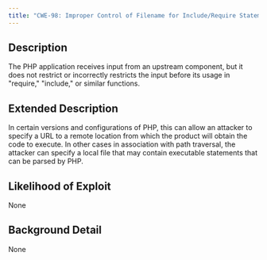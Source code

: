 ```yaml
---
title: "CWE-98: Improper Control of Filename for Include/Require Statement in PHP Program ('PHP Remote File Inclusion')"
---
```


## Description
The PHP application receives input from an upstream component, but it does not restrict or incorrectly restricts the input before its usage in "require," "include," or similar functions.

## Extended Description
In certain versions and configurations of PHP, this can allow an attacker to specify a URL to a remote location from which the product will obtain the code to execute. In other cases in association with path traversal, the attacker can specify a local file that may contain executable statements that can be parsed by PHP.

## Likelihood of Exploit
None

## Background Detail
None
        